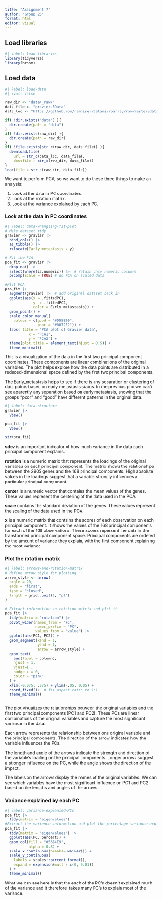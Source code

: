 ```yaml
---
title: "Assignment 7"
author: "Group 26"
format: html
editor: visual
---
```


## Load libraries

```r
#| label: load-libraries
library(tidyverse)
library(broom)
```

## Load data

```r
#| label: load-data
#| eval: false

raw_dir <- "data/_raw/"
data_file <- "gravier.RData"
data_loc <- "https://github.com/ramhiser/datamicroarray/raw/master/data/"

if( !dir.exists("data") ){
  dir.create(path = "data")
}
if( !dir.exists(raw_dir) ){
  dir.create(path = raw_dir)
}
if( !file.exists(str_c(raw_dir, data_file)) ){
  download.file(
    url = str_c(data_loc, data_file),
    destfile = str_c(raw_dir, data_file))
}
load(file = str_c(raw_dir, data_file))

```

We want to perform PCA, so we want to do these three things to make an analysis:

1)  Look at the data in PC coordinates.
2)  Look at the rotation matrix.
3)  Look at the variance explained by each PC.

### Look at the data in PC coordinates

```r
#| label: data-wrangling-fit-plot
# Make dataset tidy
gravier <- gravier |>
  bind_cols() |>
  as_tibble() |> 
  relocate(Early_metastasis = y)

# Fit the PCA
pca_fit <- gravier |>  
  drop_na() |> 
  select(where(is.numeric)) |>  # retain only numeric columns
  prcomp(scale = TRUE) # do PCA on scaled data

#Plot PCA
pca_fit |> 
  augment(gravier) |>  # add original dataset back in
  ggplot(aes(x = .fittedPC1, 
             y  = .fittedPC2, 
             color = Early_metastasis)) + 
  geom_point() +
  scale_color_manual(
    values = c(good = "#D55E00", 
               poor = "#0072B2")) +
  labs( title = "PCA plot of Gravier data",
           x = "PCA1",
           y = "PCA2") +
  theme(plot.title = element_text(hjust = 0.5)) +
  theme_minimal()
```

This is a visualization of the data in the first two principal component coordinates. These components are linear combinations of the original variables. The plot helps explore how the data points are distributed in a reduced-dimensional space defined by the first two principal components.

The Early_metastasis helps to see if there is any separation or clustering of data points based on early metastasis status. In the previous plot we can't see aparently any separation based on early metastasis, showing that the groups "poor" and "good" have different patterns in the original data.

```r
#| label: data-structure
gravier |> 
  View()

pca_fit |> 
  View()

str(pca_fit)
```

**sdev** is an important indicator of how much variance in the data each principal component explains.

**rotation** is a numeric matrix that represents the loadings of the original variables on each principal component. The matrix shows the relationships between the 2905 genes and the 168 principal components. High absolute values in the loadings suggest that a variable strongly influences a particular principal component.

**center** is a numeric vector that contains the mean values of the genes. These values represent the centering of the data used in the PCA.

**scale** contains the standard deviation of the genes. These values represent the scaling of the data used in the PCA.

**x** is a numeric matrix that contains the scores of each observation on each principal component. It shows the values of the 168 principal components for each of the 168 observations. These scores represent the data in the transformed principal component space. Principal components are ordered by the amount of variance they explain, with the first component explaining the most variance.

### Plot the rotation matrix

```r
#| label: arrows-and-rotation-matrix
# define arrow style for plotting
arrow_style <- arrow(
  angle = 20, 
  ends = "first", 
  type = "closed", 
  length = grid::unit(8, "pt")
)

# Extract information in rotation matrix and plot it 
pca_fit |> 
  tidy(matrix = "rotation") |> 
  pivot_wider(names_from = "PC", 
              names_prefix = "PC", 
              values_from = "value") |> 
  ggplot(aes(PC1, PC2)) +
  geom_segment(xend = 0, 
               yend = 0, 
               arrow = arrow_style) +
  geom_text(
    aes(label = column),
    hjust = 1, 
    vjust=1 , 
    nudge_x = 0, 
    color = "pink"
  ) +
  xlim(-0.075, .075) + ylim(-.05, 0.05) +
  coord_fixed()+  # fix aspect ratio to 1:1
  theme_minimal()
 

```

The plot visualizes the relationships between the original variables and the first two principal components (PC1 and PC2). These PCs are linear combinations of the original variables and capture the most significant variance in the data.

Each arrow represents the relationship between one original variable and the principal components. The direction of the arrow indicates how the variable influences the PCs.

The length and angle of the arrows indicate the strength and direction of the variable's loading on the principal components. Longer arrows suggest a stronger influence on the PC, while the angle shows the direction of the impact.

The labels on the arrows display the names of the original variables. We can see which variables have the most significant influence on PC1 and PC2 based on the lengths and angles of the arrows.

### Variance explained by each PC

```r
#| label: variance-explanied-PCs
pca_fit |> 
  tidy(matrix = "eigenvalues")
#Extract the varience information and plot the percentage variance explained by each PC
pca_fit |> 
  tidy(matrix = "eigenvalues") |> 
  ggplot(aes(PC, percent)) +
  geom_col(fill = "#56B4E9", 
           alpha = 0.8) +
  scale_x_continuous(breaks= waiver()) +
  scale_y_continuous(
    labels = scales::percent_format(),
    expand = expansion(mult = c(0, 0.01))
  ) + 
  theme_minimal()
```

What we can see here is that the each of the PC's doesn't explained much of the variance and it therefore, takes many PC's to explain most of the variance.
